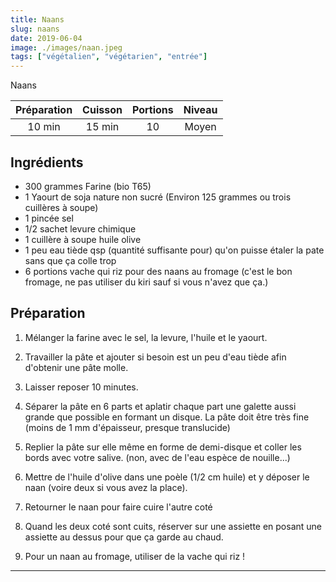 ```yaml
---
title: Naans
slug: naans
date: 2019-06-04
image: ./images/naan.jpeg
tags: ["végétalien", "végétarien", "entrée"]
---
```


<StyledParagraph>Naans</StyledParagraph>

| Préparation | Cuisson | Portions | Niveau |
| :-: | :-: | :-: | :-: |
| 10 min | 15 min | 10 | Moyen |

## Ingrédients
- <ListItem>300 grammes Farine (bio T65)</ListItem>
- <ListItem>1 Yaourt de soja nature non sucré  (Environ 125 grammes ou trois cuillères à soupe)</ListItem>
- <ListItem>1 pincée sel</ListItem>
- <ListItem>1/2 sachet levure chimique</ListItem>
- <ListItem>1 cuillère à soupe huile olive</ListItem>
- <ListItem>1 peu eau tiède qsp (quantité suffisante pour) qu'on puisse étaler la pate sans que ça colle trop</ListItem>
- <ListItem>6 portions vache qui riz pour des naans au fromage (c'est le bon fromage, ne pas utiliser du kiri sauf si vous n'avez que ça.)</ListItem>

## Préparation

1. Mélanger la farine avec le sel, la levure, l'huile et le yaourt.

2. Travailler la pâte et ajouter si besoin est un peu d'eau tiède afin d'obtenir une pâte molle.

3. Laisser reposer 10 minutes.

4. Séparer la pâte en 6 parts et aplatir chaque part une galette aussi grande que possible en formant un disque. La pâte doit être très fine (moins de 1 mm d'épaisseur, presque translucide)

5. Replier la pâte sur elle même en forme de demi-disque et coller les bords avec votre salive. (non, avec de l'eau espèce de nouille...)

6. Mettre de l'huile d'olive dans une poèle (1/2 cm huile) et y déposer le naan (voire deux si vous avez la place).

7. Retourner le naan pour faire cuire l'autre coté

8. Quand les deux coté sont cuits, réserver sur une assiette en posant une assiette au dessus pour que ça garde au chaud.

9. Pour un naan au fromage, utiliser de la vache qui riz !

---
